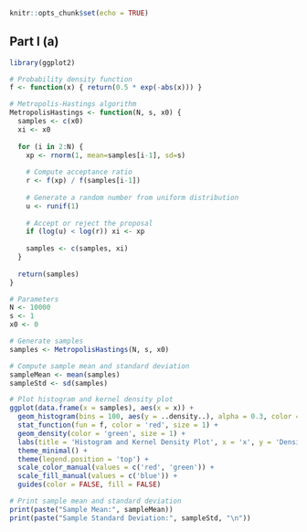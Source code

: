 ```{r setup, include=FALSE}
knitr::opts_chunk$set(echo = TRUE)
```

## Part I (a)

```{r coursework}
library(ggplot2)

# Probability density function
f <- function(x) { return(0.5 * exp(-abs(x))) }

# Metropolis-Hastings algorithm
MetropolisHastings <- function(N, s, x0) {
  samples <- c(x0)
  xi <- x0
  
  for (i in 2:N) {
    xp <- rnorm(1, mean=samples[i-1], sd=s)
    
    # Compute acceptance ratio
    r <- f(xp) / f(samples[i-1])
    
    # Generate a random number from uniform distribution
    u <- runif(1)
    
    # Accept or reject the proposal
    if (log(u) < log(r)) xi <- xp
    
    samples <- c(samples, xi)
  }
  
  return(samples)
}

# Parameters
N <- 10000
s <- 1
x0 <- 0

# Generate samples
samples <- MetropolisHastings(N, s, x0)

# Compute sample mean and standard deviation
sampleMean <- mean(samples)
sampleStd <- sd(samples)

# Plot histogram and kernel density plot
ggplot(data.frame(x = samples), aes(x = x)) +
  geom_histogram(bins = 100, aes(y = ..density..), alpha = 0.3, color = 'blue', fill = 'blue') +
  stat_function(fun = f, color = 'red', size = 1) +
  geom_density(color = 'green', size = 1) +
  labs(title = 'Histogram and Kernel Density Plot', x = 'x', y = 'Density') +
  theme_minimal() +
  theme(legend.position = 'top') +
  scale_color_manual(values = c('red', 'green')) +
  scale_fill_manual(values = c('blue')) +
  guides(color = FALSE, fill = FALSE)

# Print sample mean and standard deviation
print(paste("Sample Mean:", sampleMean))
print(paste("Sample Standard Deviation:", sampleStd, "\n"))
```
